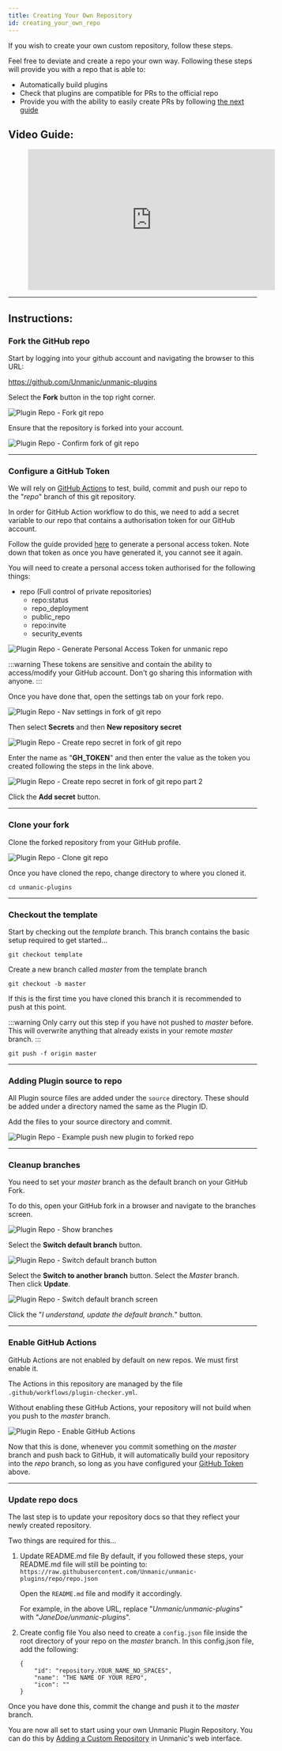 ```yaml
---
title: Creating Your Own Repository
id: creating_your_own_repo
---
```



If you wish to create your own custom repository, follow these steps.

Feel free to deviate and create a repo your own way.
Following these steps will provide you with a repo that is able to:
- Automatically build plugins
- Check that plugins are compatible for PRs to the official repo
- Provide you with the ability to easily create PRs by following [the next guide](./creating_a_pull_request)


## Video Guide:

<figure class="video-container">
    <iframe width="500" height="285" src="https://www.youtube.com/embed/n2dFCP5W5jA" title="YouTube video player" frameborder="0" allow="accelerometer; autoplay; clipboard-write; encrypted-media; gyroscope; picture-in-picture" allowfullscreen="1"></iframe>
</figure>

---


## Instructions:

### Fork the GitHub repo

Start by logging into your github account and navigating the browser to this URL:

https://github.com/Unmanic/unmanic-plugins

Select the **Fork** button in the top right corner.

![Plugin Repo - Fork git repo](/img/unmanic-plugins-fork-git-repo.png "unmanic-plugins-fork-git-repo")


Ensure that the repository is forked into your account.

![Plugin Repo - Confirm fork of git repo](/img/unmanic-plugins-confirm-fork-git-repo.png "unmanic-plugins-confirm-fork-git-repo")

---


### Configure a GitHub Token

We will rely on [GitHub Actions](https://github.com/features/actions) to test, build, commit and push our repo to the "*repo*" branch of this git repository.

In order for GitHub Action workflow to do this, we need to add a secret variable to our repo that contains a authorisation token for our GitHub account.

Follow the guide provided [here](https://docs.github.com/en/github/authenticating-to-github/keeping-your-account-and-data-secure/creating-a-personal-access-token)
to generate a personal access token. Note down that token as once you have generated it, you cannot see it again.

You will need to create a personal access token authorised for the following things:

- repo (Full control of private repositories)
  - repo:status
  - repo_deployment
  - public_repo
  - repo:invite
  - security_events

![Plugin Repo - Generate Personal Access Token for unmanic repo](/img/github-generating-pat.png "github-generating-pat")

:::warning
These tokens are sensitive and contain the ability to access/modify your GitHub account. 
Don't go sharing this information with anyone.
:::

Once you have done that, open the settings tab on your fork repo.

![Plugin Repo - Nav settings in fork of git repo](/img/unmanic-plugins-settings-tab-git-repo-fork.png "unmanic-plugins-settings-tab-git-repo-fork")

Then select **Secrets** and then **New repository secret**

![Plugin Repo - Create repo secret in fork of git repo](/img/unmanic-plugins-add-repo-secret-git-repo-fork.png "unmanic-plugins-add-repo-secret-git-repo-fork")

Enter the name as "**GH_TOKEN**" and then enter the value as the token you created following the steps in the link above.

![Plugin Repo - Create repo secret in fork of git repo part 2](/img/unmanic-plugins-add-repo-secret-git-repo-fork-2.png "unmanic-plugins-add-repo-secret-git-repo-fork-2")

Click the **Add secret** button.

---


### Clone your fork

Clone the forked repository from your GitHub profile.

![Plugin Repo - Clone git repo](/img/unmanic-plugins-clone-git-repo-fork.png "unmanic-plugins-clone-git-repo-fork")

Once you have cloned the repo, change directory to where you cloned it.

```
cd unmanic-plugins
```

---


### Checkout the template

Start by checking out the *template* branch. This branch contains the basic setup required to get started...

```
git checkout template
```

Create a new branch called *master* from the template branch

```
git checkout -b master
```

If this is the first time you have cloned this branch it is recommended to push at this point.

:::warning
Only carry out this step if you have not pushed to *master* before.
This will overwrite anything that already exists in your remote *master* branch.
:::

```
git push -f origin master
```

---


### Adding Plugin source to repo

All Plugin source files are added under the `source` directory.
These should be added under a directory named the same as the Plugin ID.

Add the files to your source directory and commit.

![Plugin Repo - Example push new plugin to forked repo](/img/unmanic-plugins-commit-plugin-to-git-repo-fork.png "unmanic-plugins-commit-plugin-to-git-repo-fork")

---


### Cleanup branches

You need to set your *master* branch as the default branch on your GitHub Fork.

To do this, open your GitHub fork in a browser and navigate to the branches screen.

![Plugin Repo - Show branches](/img/unmanic-plugins-show-branches-git-repo-fork.png "unmanic-plugins-show-branches-git-repo-fork")

Select the **Switch default branch** button.

![Plugin Repo - Switch default branch button](/img/unmanic-plugins-switch-default-branch-git-repo-fork-1.png "unmanic-plugins-switch-default-branch-git-repo-fork-1")

Select the **Switch to another branch** button. Select the *Master* branch. Then click **Update**.

![Plugin Repo - Switch default branch screen](/img/unmanic-plugins-switch-default-branch-git-repo-fork-2.png "unmanic-plugins-switch-default-branch-git-repo-fork-2")

Click the "*I understand, update the default branch.*" button.

---


### Enable GitHub Actions

GitHub Actions are not enabled by default on new repos. We must first enable it.

The Actions in this repository are managed by the file `.github/workflows/plugin-checker.yml`.

Without enabling these GitHub Actions, your repository will not build when you push to the *master* branch.

![Plugin Repo - Enable GitHub Actions](/img/unmanic-plugins-enable-github-actions-git-repo-fork.png "unmanic-plugins-enable-github-actions-git-repo-fork")

Now that this is done, whenever you commit something on the *master* branch and push back to GitHub, it will automatically build
your repository into the *repo* branch, so long as you have configured your [GitHub Token](#configure-a-github-token) above.

---


### Update repo docs

The last step is to update your repository docs so that they reflect your newly created repository.

Two things are required for this...

1. Update README.md file
    By default, if you followed these steps, your README.md file will still be pointing to:
    `https://raw.githubusercontent.com/Unmanic/unmanic-plugins/repo/repo.json`

    Open the `README.md` file and modify it accordingly.

    For example, in the above URL, replace "*Unmanic/unmanic-plugins*" with "*JaneDoe/unmanic-plugins*".

2. Create config file
    You also need to create a `config.json` file inside the root directory of your repo on the *master* branch.
    In this config.json file, add the following:

    ```
    {
        "id": "repository.YOUR_NAME_NO_SPACES",
        "name": "THE NAME OF YOUR REPO",
        "icon": ""
    }
    ```

Once you have done this, commit the change and push it to the *master* branch.

You are now all set to start using your own Unmanic Plugin Repository.
You can do this by [Adding a Custom Repository](/docs/plugins/adding_a_custom_plugin_repo) in Unmanic's web interface.
